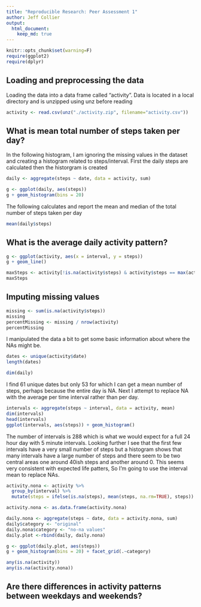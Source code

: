 ```yaml
---
title: "Reproducible Research: Peer Assessment 1"
author: Jeff Collier
output: 
  html_document:
    keep_md: true
---
```


```r
knitr::opts_chunk$set(warning=F)
require(ggplot2)
require(dplyr)
```

## Loading and preprocessing the data

Loading the data into a data frame called "activity". Data is located in a local directory and is unzipped using unz before reading

```r
activity <- read.csv(unz("./activity.zip", filename="activity.csv"))
```
## What is mean total number of steps taken per day?
In the following histogram, I am ignoring the missing values in the dataset and creating a histogram related to steps/interval. First the daily steps are calculated then the historgram is created

```r

daily <- aggregate(steps ~ date, data = activity, sum)

g <- ggplot(daily, aes(steps))
g + geom_histogram(bins = 20)

```

The following calculates and report the mean and median of the total number of steps taken per day

```r
mean(daily$steps)
```

## What is the average daily activity pattern?
```r
g <- ggplot(activity, aes(x = interval, y = steps))
g + geom_line()

maxSteps <- activity[!is.na(activity$steps) & activity$steps == max(activity$steps, na.rm = T),]
maxSteps
```

## Imputing missing values
```r
missing <- sum(is.na(activity$steps))
missing
percentMissing <- missing / nrow(activity)
percentMissing
```
I manipulated the data a bit to get some basic information about where the NAs might be.

```r
dates <- unique(activity$date)
length(dates)

dim(daily)
```
I find 61 unique dates but only 53 for which I can get a mean number of steps, perhaps because the entire day is NA. Next I attempt to replace NA with the average per time interval rather than per day.

```r
intervals <- aggregate(steps ~ interval, data = activity, mean)
dim(intervals)
head(intervals)
ggplot(intervals, aes(steps)) + geom_histogram()
```
The number of intervals is 288 which is what we would expect for a full 24 hour day with 5 minute intervals. Looking further I see that the first few intervals have a very small number of steps but a histogram shows that many intervals have a large number of steps and there seem to be two central areas one around 40ish steps and another around 0. This seems very consistent with expected life patters, So I'm going to use the interval mean to replace NAs.

```r
activity.nona <- activity %>%  
  group_by(interval) %>% 
  mutate(steps = ifelse(is.na(steps), mean(steps, na.rm=TRUE), steps))

activity.nona <- as.data.frame(activity.nona)

daily.nona <- aggregate(steps ~ date, data = activity.nona, sum)
daily$category <- "original"
daily.nona$category <- "no-na values"
daily.plot <-rbind(daily, daily.nona)

g <- ggplot(daily.plot, aes(steps))
g + geom_histogram(bins = 20) + facet_grid(.~category)

any(is.na(activity))
any(is.na(activity.nona))

```


## Are there differences in activity patterns between weekdays and weekends?
